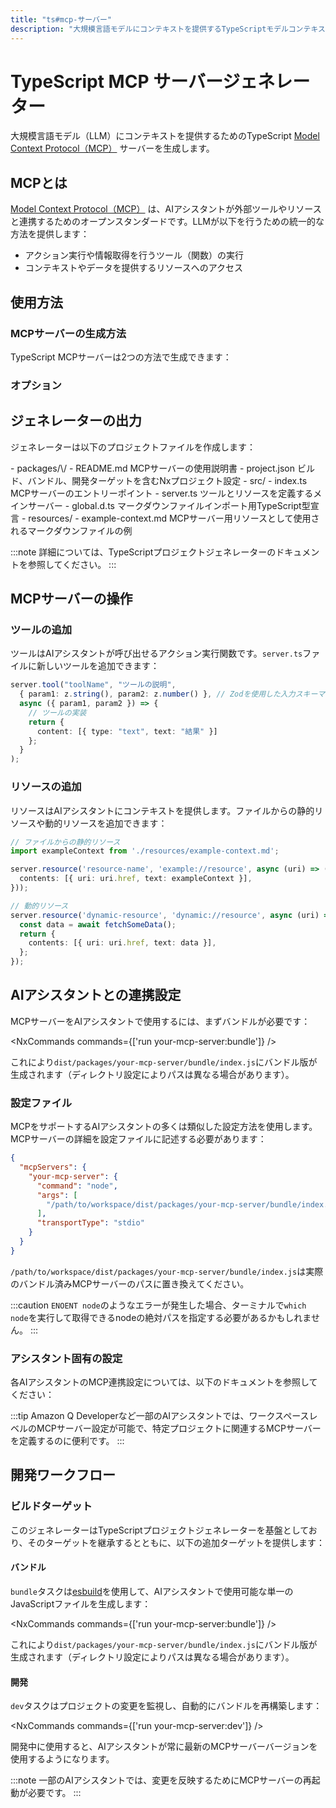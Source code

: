 ```yaml
---
title: "ts#mcp-サーバー"
description: "大規模言語モデルにコンテキストを提供するTypeScriptモデルコンテキストプロトコル（MCP）サーバーを生成"
---
```





# TypeScript MCP サーバージェネレーター

大規模言語モデル（LLM）にコンテキストを提供するためのTypeScript [Model Context Protocol（MCP）](https://modelcontextprotocol.io/) サーバーを生成します。

## MCPとは

[Model Context Protocol（MCP）](https://modelcontextprotocol.io/) は、AIアシスタントが外部ツールやリソースと連携するためのオープンスタンダードです。LLMが以下を行うための統一的な方法を提供します：

- アクション実行や情報取得を行うツール（関数）の実行
- コンテキストやデータを提供するリソースへのアクセス

## 使用方法

### MCPサーバーの生成方法

TypeScript MCPサーバーは2つの方法で生成できます：

<RunGenerator generator="ts#mcp-server" />

### オプション

<GeneratorParameters generator="ts#mcp-server" />

## ジェネレーターの出力

ジェネレーターは以下のプロジェクトファイルを作成します：

<FileTree>
  - packages/\<name>/
    - README.md MCPサーバーの使用説明書
    - project.json ビルド、バンドル、開発ターゲットを含むNxプロジェクト設定
    - src/
      - index.ts MCPサーバーのエントリーポイント
      - server.ts ツールとリソースを定義するメインサーバー
      - global.d.ts マークダウンファイルインポート用TypeScript型宣言
      - resources/
        - example-context.md MCPサーバー用リソースとして使用されるマークダウンファイルの例
</FileTree>

:::note
詳細については、<Link path="/guides/typescript-project">TypeScriptプロジェクトジェネレーターのドキュメント</Link>を参照してください。
:::

## MCPサーバーの操作

### ツールの追加

ツールはAIアシスタントが呼び出せるアクション実行関数です。`server.ts`ファイルに新しいツールを追加できます：

```typescript
server.tool("toolName", "ツールの説明",
  { param1: z.string(), param2: z.number() }, // Zodを使用した入力スキーマ
  async ({ param1, param2 }) => {
    // ツールの実装
    return {
      content: [{ type: "text", text: "結果" }]
    };
  }
);
```

### リソースの追加

リソースはAIアシスタントにコンテキストを提供します。ファイルからの静的リソースや動的リソースを追加できます：

```typescript
// ファイルからの静的リソース
import exampleContext from './resources/example-context.md';

server.resource('resource-name', 'example://resource', async (uri) => ({
  contents: [{ uri: uri.href, text: exampleContext }],
}));

// 動的リソース
server.resource('dynamic-resource', 'dynamic://resource', async (uri) => {
  const data = await fetchSomeData();
  return {
    contents: [{ uri: uri.href, text: data }],
  };
});
```

## AIアシスタントとの連携設定

MCPサーバーをAIアシスタントで使用するには、まずバンドルが必要です：

<NxCommands commands={['run your-mcp-server:bundle']} />

これにより`dist/packages/your-mcp-server/bundle/index.js`にバンドル版が生成されます（ディレクトリ設定によりパスは異なる場合があります）。

### 設定ファイル

MCPをサポートするAIアシスタントの多くは類似した設定方法を使用します。MCPサーバーの詳細を設定ファイルに記述する必要があります：

```json
{
  "mcpServers": {
    "your-mcp-server": {
      "command": "node",
      "args": [
        "/path/to/workspace/dist/packages/your-mcp-server/bundle/index.js"
      ],
      "transportType": "stdio"
    }
  }
}
```

`/path/to/workspace/dist/packages/your-mcp-server/bundle/index.js`は実際のバンドル済みMCPサーバーのパスに置き換えてください。

:::caution
`ENOENT node`のようなエラーが発生した場合、ターミナルで`which node`を実行して取得できるnodeの絶対パスを指定する必要があるかもしれません。
:::

### アシスタント固有の設定

各AIアシスタントのMCP連携設定については、以下のドキュメントを参照してください：

<Snippet name="mcp/assistant-docs" />

:::tip
Amazon Q Developerなど一部のAIアシスタントでは、ワークスペースレベルのMCPサーバー設定が可能で、特定プロジェクトに関連するMCPサーバーを定義するのに便利です。
:::

## 開発ワークフロー

### ビルドターゲット

このジェネレーターは<Link path="/guides/typescript-project">TypeScriptプロジェクトジェネレーター</Link>を基盤としており、そのターゲットを継承するとともに、以下の追加ターゲットを提供します：

#### バンドル

`bundle`タスクは[esbuild](https://esbuild.github.io/)を使用して、AIアシスタントで使用可能な単一のJavaScriptファイルを生成します：

<NxCommands commands={['run your-mcp-server:bundle']} />

これにより`dist/packages/your-mcp-server/bundle/index.js`にバンドル版が生成されます（ディレクトリ設定によりパスは異なる場合があります）。

#### 開発

`dev`タスクはプロジェクトの変更を監視し、自動的にバンドルを再構築します：

<NxCommands commands={['run your-mcp-server:dev']} />

開発中に使用すると、AIアシスタントが常に最新のMCPサーバーバージョンを使用するようになります。

:::note
一部のAIアシスタントでは、変更を反映するためにMCPサーバーの再起動が必要です。
:::